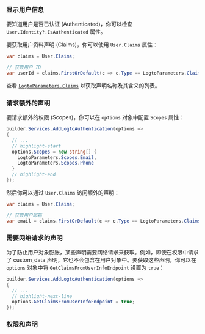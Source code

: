 
### 显示用户信息

要知道用户是否已认证 (Authenticated)，你可以检查 `User.Identity?.IsAuthenticated` 属性。

要获取用户资料声明 (Claims)，你可以使用 `User.Claims` 属性：

```csharp title="Controllers/HomeController.cs"
var claims = User.Claims;

// 获取用户 ID
var userId = claims.FirstOrDefault(c => c.Type == LogtoParameters.Claims.Subject)?.Value;
```

查看 [`LogtoParameters.Claims`](https://github.com/logto-io/csharp/blob/master/src/Logto.AspNetCore.Authentication/LogtoParameters.cs) 以获取声明名称及其含义的列表。

### 请求额外的声明

<FindUserInfoMissing method="User.Claims" />

<ScopesAndClaimsIntroduction />

要请求额外的权限 (Scopes)，你可以在 `options` 对象中配置 `Scopes` 属性：

```csharp title="Program.cs"
builder.Services.AddLogtoAuthentication(options =>
{
  // ...
  // highlight-start
  options.Scopes = new string[] {
    LogtoParameters.Scopes.Email,
    LogtoParameters.Scopes.Phone
  }
  // highlight-end
});
```

然后你可以通过 `User.Claims` 访问额外的声明：

```csharp title="Controllers/HomeController.cs"
var claims = User.Claims;

// 获取用户邮箱
var email = claims.FirstOrDefault(c => c.Type == LogtoParameters.Claims.Email)?.Value;
```

### 需要网络请求的声明

为了防止用户对象膨胀，某些声明需要网络请求来获取。例如，即使在权限中请求了 custom_data 声明，它也不会包含在用户对象中。要获取这些声明，你可以在 `options` 对象中将 `GetClaimsFromUserInfoEndpoint` 设置为 `true`：

```csharp title="Program.cs"
builder.Services.AddLogtoAuthentication(options =>
{
  // ...
  // highlight-next-line
  options.GetClaimsFromUserInfoEndpoint = true;
});
```

### 权限和声明

<ScopesAndClaims />
